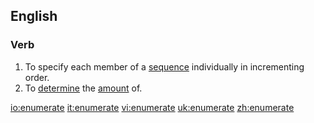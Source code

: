 ==English==

===Verb===
{{en-verb|enumerat|ing}}
# To specify each member of a [[sequence]] individually in incrementing order.
# To [[determine]] the [[amount]] of.

[[io:enumerate]]
[[it:enumerate]]
[[vi:enumerate]]
[[uk:enumerate]]
[[zh:enumerate]]